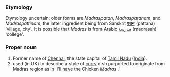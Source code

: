 ===Etymology===
Etymology uncertain; older forms are ''Madraspatan'', ''Madraspatanam'', and ''Madraspattinam'', the latter ingredient being from Sanskrit [[पत्तन]] (pattana) 'village, city'.  It is possible that ''Madras'' is from Arabic [[مدرسة]] (madrasah) 'college'.

===Proper noun===
#Former name of [[Chennai]], the state capital of [[Tamil Nadu]] ([[India]]).
#used (in UK) to describe a style of [[curry]] dish purported to originate from Madras region as in 'I'll have the Chicken ''Madras'' .'